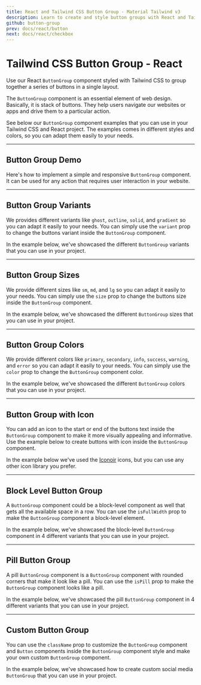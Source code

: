 ```yaml
---
title: React and Tailwind CSS Button Group - Material Tailwind v3
description: Learn to create and style button groups with React and Tailwind CSS in Material Tailwind v3. Perfect for grouping related actions and improving UX.
github: button-group
prev: docs/react/button
next: docs/react/checkbox
---
```


# Tailwind CSS Button Group - React

Use our React `ButtonGroup` component styled with Tailwind CSS to group together a series of buttons in a single layout.

The `ButtonGroup` component is an essential element of web design. Basically, it is stack of buttons. They help users navigate our websites or apps and drive them to a particular action.

See below our `ButtonGroup` component examples that you can use in your Tailwind CSS and React project. The examples comes in different styles and colors, so you can adapt them easily to your needs.

---

## Button Group Demo

Here's how to implement a simple and responsive `ButtonGroup` component. It can be used for any action that requires user interaction in your website.

<PreviewWithCode relativePath="button-group/button-group-demo.tsx" language="react" />

---

## Button Group Variants

We provides different variants like `ghost`, `outline`, `solid`, and `gradient` so you can adapt it easily to your needs. You can simply use the `variant` prop to change the buttons variant inside the `ButtonGroup` component.

In the example below, we've showcased the different `ButtonGroup` variants that you can use in your project.

<PreviewWithCode relativePath="button-group/button-group-variants.tsx" language="react" />

---

## Button Group Sizes

We provide different sizes like `sm`, `md`, and `lg` so you can adapt it easily to your needs. You can simply use the `size` prop to change the buttons size inside the `ButtonGroup` component.

In the example below, we've showcased the different `ButtonGroup` sizes that you can use in your project.

<PreviewWithCode relativePath="button-group/button-group-sizes.tsx" language="react" />

---

## Button Group Colors

We provide different colors like `primary`, `secondary`, `info`, `success`, `warning`, and `error` so you can adapt it easily to your needs. You can simply use the `color` prop to change the `ButtonGroup` component color.

In the example below, we've showcased the different `ButtonGroup` colors that you can use in your project.

<PreviewWithCode relativePath="button-group/button-group-colors.tsx" language="react" />

---

## Button Group with Icon

You can add an icon to the start or end of the buttons text inside the `ButtonGroup` component to make it more visually appealing and informative. Use the example below to create buttons with icon inside the `ButtonGroup` component.

In the example below we've used the [Iconoir](https://iconoir.com/) icons, but you can use any other icon library you prefer.

<PreviewWithCode relativePath="button-group/button-group-with-icon.tsx" language="react" />

---

## Block Level Button Group

A `ButtonGroup` component could be a block-level component as well that gets all the available space in a row. You can use the `isFullWidth` prop to make the `ButtonGroup` component a block-level element.

In the example below, we've showcased the block-level `ButtonGroup` component in 4 different variants that you can use in your project.

<PreviewWithCode relativePath="button-group/block-level-button-group.tsx" language="react" />

---

## Pill Button Group

A pill `ButtonGroup` component is a `ButtonGroup` component with rounded corners that make it look like a pill. You can use the `isPill` prop to make the `ButtonGroup` component looks like a pill.

In the example below, we've showcased the pill `ButtonGroup` component in 4 different variants that you can use in your project.

<PreviewWithCode relativePath="button-group/pill-button-group.tsx" language="react" />

---

## Custom Button Group

You can use the `className` prop to customize the `ButtonGroup` component and `Button` components inside the `ButtonGroup` component style and make your own custom `ButtonGroup` component.

In the example below, we've showcased how to create custom social media `ButtonGroup` that you can use in your project.


<PreviewWithCode relativePath="button-group/custom-button-group.tsx" language="react" />